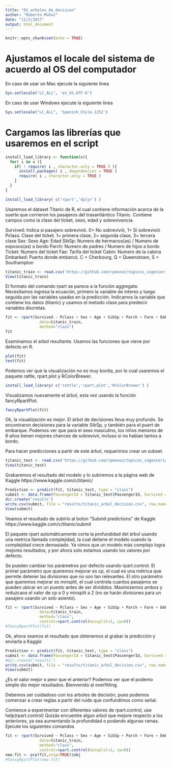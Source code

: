 ```yaml
---
title: "01_arboles_de_decision"
author: "Roberto Muñoz"
date: "11/2/2017"
output: html_document
---
```


```r
knitr::opts_chunk$set(echo = TRUE)
```
# Ajustamos el locale del sistema de acuerdo al OS del computador
En caso de usar un Mac ejecute la siguiente linea
```r
Sys.setlocale("LC_ALL", 'en_US.UTF-8')
```

En caso de usar Windows ejecute la siguiente linea
```r
Sys.setlocale("LC_ALL", 'Spanish_Chile.1252')
```

# Cargamos las librerías que usaremos en el script
```r
install_load_library <- function(x){
  for( i in x ){
    if( ! require( i , character.only = TRUE ) ){
      install.packages( i , dependencies = TRUE )
      require( i , character.only = TRUE )
    }
  }
}

install_load_library( c('rpart','dplyr') )
```

Usaremos el dataset Titanic de R, el cual contiene información acerca de la suerte que corrieron los pasajeros del trasantlántico Titanic. Contiene campos como la clase del ticket, sexo, edad y sobrevivencia.

Survived: Indica si pasajero sobrevivió. 0= No sobrevivió, 1= Sí sobrevivió
Pclass: Clase del ticket. 1= primera clase, 2= segunda clase, 3= tercera clase
Sex: Sexo
Age: Edad
SibSp: Numero de hermanos(as) / Numero de esposos(as) a bordo
Parch: Numero de padres / Numero de hijos a bordo
Ticket: Numero del ticket
Fae: Tarifa del ticket
Cabin: Numero de la cabina
Embarked: Puerto donde embarcó.	C = Cherbourg, Q = Queenstown, S = Southampton 


```r
titanic_train <- read.csv('https://github.com/rpmunoz/topicos_ingenieria_2/raw/master/clase_5/data/titanic_train.csv')
View(titanic_train)
```

El formato del comando rpart se parece a la función aggregate. Necesitamos ingresa la ecuación, primero la variable de interes y luego seguida por las variables usadas en la predicción. Indicamos la variable que contiene los datos (titanic) y usamos el metodo clase para predeicir variables discretas. 

```r
fit <- rpart(Survived ~ Pclass + Sex + Age + SibSp + Parch + Fare + Embarked,
               data=titanic_train,
               method="class")
fit
```

Examinamos el arbol resultante. Usamos las funciones que viene por defecto en R.

```r
plot(fit)
text(fit)
```

Podemos ver que la visualización no es muy bonita, por lo cual usaremos el paquete rattle, rpart.plot y RColorBrewer.

```r
install_load_library( c('rattle','rpart.plot','RColorBrewer') )
```

Visualizamos nuevamente el árbol, esta vez usando la función fancyRpartPlot.

```r
fancyRpartPlot(fit)
```

Ok, la visualización es mejor. El árbol de decisiones lleva muy profundo. Se encontraron decisiones para la variable SibSp, y también para el puert de embarque. Podemos ver que para el sexo masculino, los niños menores de 6 años tienen mejores chances de sobrevivir, incluso si no habían tantos a bordo.

Para hacer predicciones a partir de este árbol, requerimos crear un subset.

```r
titanic_test <- read.csv('https://github.com/rpmunoz/topicos_ingenieria_2/raw/master/clase_5/data/titanic_test.csv')
View(titanic_test)
```

Grabaremos el resultado del modelo y lo subiremos a la página web de Kaggle
https://www.kaggle.com/c/titanic/

```r
Prediction <- predict(fit, titanic_test, type = "class")
submit <- data.frame(PassengerId = titanic_test$PassengerId, Survived = Prediction)
dir.create('results')
write.csv(submit, file = "results/titanic_arbol_decision.csv", row.names = FALSE)
View(submit)
```

Veamos el resultado de subirlo al boton "Submit predictions" de Kaggle https://www.kaggle.com/c/titanic/submit

El paquete rpart automáticamente corta la profundidad del árbol usando una metrica llamada complejidad, la cual detiene el modelo cuando la complejidad crece demasiado. Ya vimos que un modelo más complejo logra mejores resultados, y por ahora solo estamos usando los valores por defecto.

Se pueden cambiar los parámetros por defecto usando rpart.control. El primer parámetro que queremos mejorar es cp, el cual es una métrica que permite detener las divisiones que no son tan relevantes. El otro parámetro que queremos mejorar es minsplit, el cual controla cuantos pasajeros se pueden ubicar en un puesto antes de ser divididos. Maximizemos ambos y reduzcaos el valor de cp a 0 y minsplit a 2 (no se harán divisiones para un pasajero usando un solo asiento).

```r
fit <- rpart(Survived ~ Pclass + Sex + Age + SibSp + Parch + Fare + Embarked,
               data=titanic_train,
               method="class", 
               control=rpart.control(minsplit=2, cp=0))
#fancyRpartPlot(fit)
```

Ok, ahora veamos el resultado que obtenemos al grabar la predicción y enviarla a Kaggle

```r
Prediction <- predict(fit, titanic_test, type = "class")
submit <- data.frame(PassengerId = titanic_test$PassengerId, Survived = Prediction)
#dir.create('results')
write.csv(submit, file = "results/titanic_arbol_decision.csv", row.names = FALSE)
View(submit)
```

¿Es el valor mejor o peor que el anterior?
Podemos ver que el podemo simple dio mejor resultados. Bienvenido al overfitting.

Debemos ser cuidadoso con los arboles de decisión, pues podemos comenzar a crear reglas a partir del ruido que confundimos como señal.

Comience a experimentar con diferentes valores de rpart.control, use help(rpart.control)
Quizás encuentre algun arbol que mejore respecto a los anteriores, ya sea aumentando la profundidad o podando algunas ramas. Ejecute los siguientes comandos

```r
fit <- rpart(Survived ~ Pclass + Sex + Age + SibSp + Parch + Fare + Embarked,
               data=titanic_train,
               method="class",
               control=rpart.control(minsplit=2, cp=0))
new.fit <- prp(fit,snip=TRUE)$obj
#fancyRpartPlot(new.fit)
```




